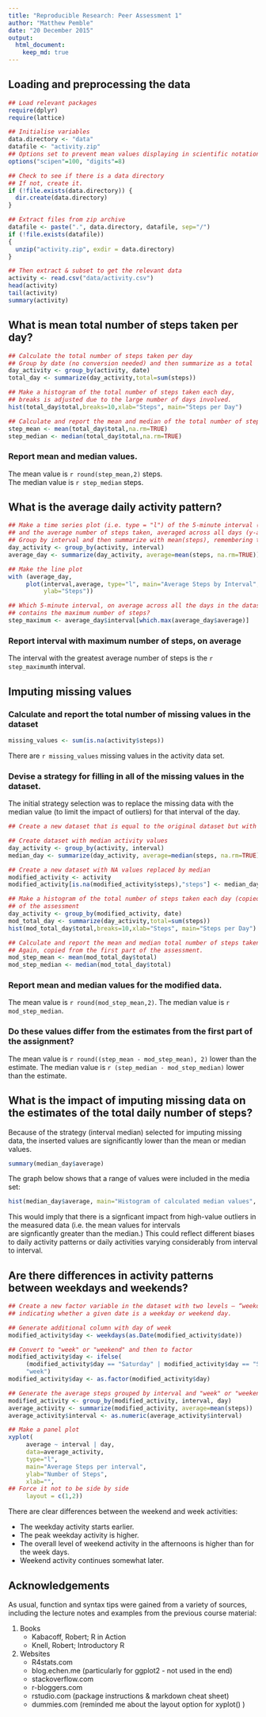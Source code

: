 ```yaml
---
title: "Reproducible Research: Peer Assessment 1"
author: "Matthew Pemble"
date: "20 December 2015"
output: 
  html_document:
    keep_md: true
---
```


## Loading and preprocessing the data

```r
## Load relevant packages
require(dplyr)
require(lattice)

## Initialise variables
data.directory <- "data"
datafile <- "activity.zip"
## Options set to prevent mean values displaying in scientific notation.
options("scipen"=100, "digits"=8)

## Check to see if there is a data directory
## If not, create it.
if (!file.exists(data.directory)) {
  dir.create(data.directory)
}

## Extract files from zip archive
datafile <- paste(".", data.directory, datafile, sep="/")
if (!file.exists(datafile))
{
  unzip("activity.zip", exdir = data.directory)
}

## Then extract & subset to get the relevant data
activity <- read.csv("data/activity.csv")
head(activity)
tail(activity)
summary(activity)
```

## What is mean total number of steps taken per day?

```r

## Calculate the total number of steps taken per day
## Group by date (no conversion needed) and then summarize as a total
day_activity <- group_by(activity, date)
total_day <- summarize(day_activity,total=sum(steps))

## Make a histogram of the total number of steps taken each day, 
## breaks is adjusted due to the large number of days involved.
hist(total_day$total,breaks=10,xlab="Steps", main="Steps per Day")

## Calculate and report the mean and median of the total number of steps taken per day
step_mean <- mean(total_day$total,na.rm=TRUE)
step_median <- median(total_day$total,na.rm=TRUE)
```
### Report mean and median values.
The mean value is `r round(step_mean,2)` steps.  
The median value is `r step_median` steps.

## What is the average daily activity pattern?

```r

## Make a time series plot (i.e. type = "l") of the 5-minute interval (x-axis) 
## and the average number of steps taken, averaged across all days (y-axis)
## Group by interval and then summarize with mean(steps), remembering to remove NAs.
day_activity <- group_by(activity, interval)
average_day <- summarize(day_activity, average=mean(steps, na.rm=TRUE))

## Make the line plot
with (average_day,
     plot(interval,average, type="l", main="Average Steps by Interval", xlab="5 Minute Interval",
          ylab="Steps"))

## Which 5-minute interval, on average across all the days in the dataset, 
## contains the maximum number of steps?
step_maximum <- average_day$interval[which.max(average_day$average)]
```
### Report interval with maximum number of steps, on average
The interval with the greatest average number of steps is the `r step_maximum`th interval.

## Imputing missing values
### Calculate and report the total number of missing values in the dataset
```r
missing_values <- sum(is.na(activity$steps))
```
There are `r missing_values` missing values in the activity data set.

### Devise a strategy for filling in all of the missing values in the dataset.
The initial strategy selection was to replace the missing data with the median value 
(to limit the impact of outliers) for that interval of the day.  

```r
## Create a new dataset that is equal to the original dataset but with the missing data filled in.

## Create dataset with median activity values
day_activity <- group_by(activity, interval)
median_day <- summarize(day_activity, average=median(steps, na.rm=TRUE))

## Create a new dataset with NA values replaced by median
modified_activity <- activity
modified_activity[is.na(modified_activity$steps),"steps"] <- median_day$average

## Make a histogram of the total number of steps taken each day (copied from the first part)
## of the assessment
day_activity <- group_by(modified_activity, date)
mod_total_day <- summarize(day_activity,total=sum(steps))
hist(mod_total_day$total,breaks=10,xlab="Steps", main="Steps per Day")

## Calculate and report the mean and median total number of steps taken per day. 
## Again, copied from the first part of the assessment.
mod_step_mean <- mean(mod_total_day$total)
mod_step_median <- median(mod_total_day$total)
```
### Report mean and median values for the modified data.
The mean value is `r round(mod_step_mean,2)`.
The median value is `r mod_step_median`.

### Do these values differ from the estimates from the first part of the assignment? 
The mean value is `r round((step_mean - mod_step_mean), 2)` lower than the estimate.
The median value is `r (step_median - mod_step_median)` lower than the estimate.

## What is the impact of imputing missing data on the estimates of the total daily number of steps?

Because of the strategy (interval median) selected for imputing missing data, 
the inserted values are significantly lower than the mean or median values.
```r
summary(median_day$average)
```

The graph below shows that a range of values were included in the media set:
```r
hist(median_day$average, main="Histogram of calculated median values", xlab="steps")
```

This would imply that there is a signficant impact from high-value outliers in 
the measured data (i.e. the mean values for intervals  
are signficantly greater than the median.)  This could reflect different biases 
to daily activity patterns or daily activities varying considerably from interval
to interval.

## Are there differences in activity patterns between weekdays and weekends?
```r
## Create a new factor variable in the dataset with two levels – “weekday” and “weekend”
## indicating whether a given date is a weekday or weekend day.

## Generate additional column with day of week
modified_activity$day <- weekdays(as.Date(modified_activity$date))

## Convert to "week" or "weekend" and then to factor
modified_activity$day <- ifelse(
     (modified_activity$day == "Saturday" | modified_activity$day == "Sunday"), "weekend",
     "week")
modified_activity$day <- as.factor(modified_activity$day)

## Generate the average steps grouped by interval and "week" or "weekend"
modified_activity <- group_by(modified_activity, interval, day)
average_activity <- summarize(modified_activity, average=mean(steps))
average_activity$interval <- as.numeric(average_activity$interval)

## Make a panel plot
xyplot(
     average ~ interval | day, 
     data=average_activity, 
     type="l", 
     main="Average Steps per interval", 
     ylab="Number of Steps",
     xlab="",
## Force it not to be side by side
     layout = c(1,2))

```

There are clear differences between the weekend and week activities:  

- The weekday activity starts earlier.  
- The peak weekday activity is higher.  
- The overall level of weekend activity in the afternoons is higher than for the week days.
- Weekend activity continues somewhat later.

## Acknowledgements

As usual, function and syntax tips were gained from a variety of sources, including the lecture notes and examples from the previous course material:  

1. Books  
    + Kabacoff, Robert; R in Action  
    + Knell, Robert; Introductory R 
    
1. Websites  
    + R4stats.com  
    + blog.echen.me (particularly for ggplot2 - not used in the end)  
    + stackoverflow.com  
    + r-bloggers.com  
    + rstudio.com (package instructions & markdown cheat sheet)  
    + dummies.com (reminded me about the layout option for xyplot() )